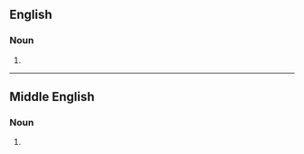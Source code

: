==English==

===Noun===
{{head|en|noun plural form}}

# {{plural of|gravestone|lang=en}}

----

==Middle English==

===Noun===
{{head|enm|noun plural form}}

# {{plural of|gravestone|lang=enm}}
